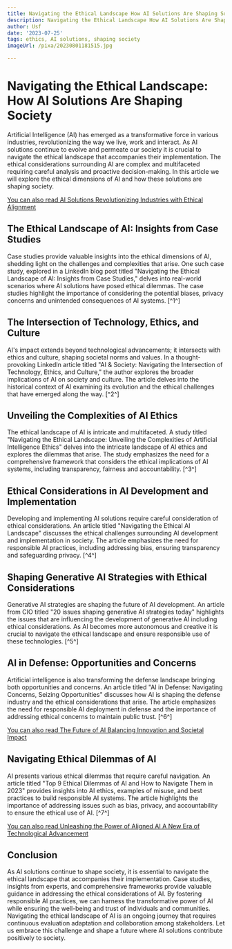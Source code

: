 ```yaml
---
title: Navigating the Ethical Landscape How AI Solutions Are Shaping Society
description: Navigating the Ethical Landscape How AI Solutions Are Shaping Society
author: Usf
date: '2023-07-25'
tags: ethics, AI solutions, shaping society
imageUrl: /pixa/20230801181515.jpg

---
```

# Navigating  the Ethical Landscape: How AI Solutions Are Shaping Society

Artificial Intelligence (AI) has emerged as a transformative force in various industries, revolutionizing the way we live, work and  interact. As AI  solutions continue to evolve and permeate our society it is crucial to navigate the ethical landscape that accompanies their implementation. The ethical considerations surrounding AI are complex and multifaceted requiring careful  analysis and proactive decision-making.  In this article we will explore the  ethical dimensions of AI and how these solutions are shaping society.

[You can also read AI Solutions Revolutionizing Industries with Ethical Alignment](AI%20Solutions%20Revolutionizing%20Industries%20with%20Ethical%20Alignment)


## The Ethical Landscape of AI: Insights from Case Studies

Case studies provide valuable insights into the ethical dimensions of AI, shedding light on the challenges and  complexities  that  arise. One such  case study, explored in a LinkedIn blog post titled "Navigating the Ethical Landscape  of AI: Insights  from Case Studies," delves into real-world scenarios where AI solutions have  posed ethical dilemmas.  The case studies highlight the  importance of  considering the potential biases, privacy concerns and unintended consequences of AI systems. [^1^]

## The Intersection of Technology, Ethics,  and Culture

AI's impact extends beyond technological advancements; it intersects  with  ethics and culture, shaping societal norms and values. In a thought-provoking LinkedIn article titled "AI & Society: Navigating the Intersection of Technology, Ethics, and Culture," the author explores the broader  implications of AI on society and culture. The article delves into the historical context of AI examining its evolution and  the ethical challenges that  have emerged along the way. [^2^]

## Unveiling the Complexities of AI Ethics

The ethical landscape of AI is intricate  and multifaceted. A study titled  "Navigating the Ethical Landscape: Unveiling the Complexities  of Artificial Intelligence Ethics" delves into the intricate landscape of AI ethics and explores the dilemmas that arise. The study emphasizes the need for a comprehensive framework that considers the ethical implications of AI systems, including transparency, fairness and accountability. [^3^]

##  Ethical Considerations in AI Development and Implementation

Developing  and implementing  AI solutions require careful consideration of ethical considerations. An article  titled  "Navigating the Ethical AI Landscape" discusses the ethical challenges surrounding AI  development and implementation in society. The article  emphasizes the need for responsible AI practices, including addressing bias, ensuring transparency and safeguarding privacy. [^4^]

## Shaping Generative AI Strategies with Ethical Considerations

Generative AI strategies are shaping the future of AI development. An article from CIO titled "20 issues shaping generative AI strategies today" highlights  the issues that are influencing the  development of generative AI including ethical  considerations. As AI becomes more  autonomous and creative it  is crucial to navigate the ethical landscape and ensure  responsible use of these technologies. [^5^]

## AI in Defense: Opportunities and Concerns

Artificial intelligence is also transforming  the  defense landscape bringing both opportunities  and concerns. An article titled "AI in Defense: Navigating Concerns, Seizing Opportunities" discusses  how  AI is shaping the defense  industry and the ethical considerations that arise.  The article emphasizes the need for responsible AI deployment in defense and the importance of addressing ethical concerns to maintain public trust. [^6^]

[You can also read The Future of AI Balancing  Innovation  and Societal Impact](The%20Future%20of%20AI%20Balancing%20Innovation%20and%20Societal%20Impact)


## Navigating Ethical Dilemmas of AI

AI presents various ethical dilemmas that  require careful navigation. An article titled "Top 9 Ethical Dilemmas of AI and How to Navigate Them in 2023" provides  insights  into AI ethics, examples of misuse, and best practices to build responsible AI systems. The  article  highlights the importance of addressing issues such as bias,  privacy, and accountability to ensure the ethical use  of AI. [^7^]

[You can also  read  Unleashing the Power of Aligned  AI A New Era of  Technological Advancement](Unleashing%20the%20Power%20of%20Aligned%20AI%20A%20New%20Era%20of%20Technological%20Advancement)


## Conclusion

As  AI solutions continue to shape  society, it is essential to  navigate the ethical landscape that accompanies their implementation.  Case studies, insights from experts, and comprehensive frameworks provide valuable guidance in addressing the ethical considerations of AI. By fostering responsible  AI practices, we can harness the transformative power of AI while ensuring the well-being and  trust of individuals and communities. Navigating  the ethical  landscape of AI is an  ongoing journey that requires continuous evaluation adaptation and collaboration among stakeholders. Let us  embrace this challenge and shape a future where AI solutions contribute positively to society.